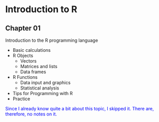 # Introduction to R {#sec-01}

## Chapter 01 {.unnumbered}

::::: {#obj-chap01}
:::: {.my-objectives}
::: {.my-objectives-header}

Introduction to the R programming language

:::

::: {.my-objectives-container}

- Basic calculations
- R Objects
    - Vectors
    - Matrices and lists
    - Data frames
- R Functions
    - Data input and graphics
    - Statistical analysis
- Tips for Programming with R
- Practice



:::
::::
:::::


::: {.callout-note style="color: blue;"}
Since I already know quite a bit about this topic, I skipped it. There are, therefore, no notes on it.
:::

